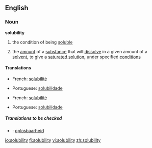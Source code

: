 ==English==

===Noun===
{{wikipedia|Solubility|Solubility (chemisty)}}
'''solubility'''

# the condition of being [[soluble]]
# {{chemistry}} the [[amount]] of a [[substance]] that will [[dissolve]] in a given amount of a [[solvent]], to give a [[saturated solution]], under specified [[condition]]s

====Translations====
{{trans-top|the condition of being soluble}}
*French: [[solubilité]] {{f}}
{{trans-mid}}
*Portuguese: [[solubilidade]] {{f}}
{{trans-bottom}}

{{trans-top|(chemistry) the amount of a substance that will dissolve in a given amount of a solvent}}
*French: [[solubilité]] {{f}}
{{trans-mid}}
*Portuguese: [[solubilidade]] {{f}}
{{trans-bottom}}

=====Translations to be checked=====
{{checktrans}}
*{{ttbc|Dutch}}: [[oplosbaarheid]] {{f}}

[[io:solubility]]
[[fi:solubility]]
[[vi:solubility]]
[[zh:solubility]]